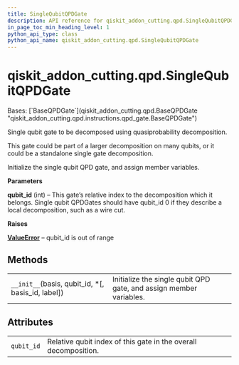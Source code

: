 ```yaml
---
title: SingleQubitQPDGate
description: API reference for qiskit_addon_cutting.qpd.SingleQubitQPDGate
in_page_toc_min_heading_level: 1
python_api_type: class
python_api_name: qiskit_addon_cutting.qpd.SingleQubitQPDGate
---
```


<span id="qiskit-addon-cutting-qpd-singlequbitqpdgate" />

# qiskit\_addon\_cutting.qpd.SingleQubitQPDGate

<Class id="qiskit_addon_cutting.qpd.SingleQubitQPDGate" isDedicatedPage={true} github="https://github.com/Qiskit/qiskit-addon-cutting/tree/stable/0.9/qiskit_addon_cutting/qpd/instructions/qpd_gate.py" signature="SingleQubitQPDGate(basis, qubit_id, *, basis_id=None, label=None)" modifiers="class">
  Bases: [`BaseQPDGate`](qiskit_addon_cutting.qpd.BaseQPDGate "qiskit_addon_cutting.qpd.instructions.qpd_gate.BaseQPDGate")

  Single qubit gate to be decomposed using quasiprobability decomposition.

  This gate could be part of a larger decomposition on many qubits, or it could be a standalone single gate decomposition.

  Initialize the single qubit QPD gate, and assign member variables.

  **Parameters**

  **qubit\_id** (int) – This gate’s relative index to the decomposition which it belongs. Single qubit QPDGates should have qubit\_id 0 if they describe a local decomposition, such as a wire cut.

  **Raises**

  [**ValueError**](https://docs.python.org/3/library/exceptions.html#ValueError "(in Python v3.12)") – qubit\_id is out of range

  ## Methods

  |                                                       |                                                                    |
  | ----------------------------------------------------- | ------------------------------------------------------------------ |
  | `__init__`(basis, qubit\_id, \*\[, basis\_id, label]) | Initialize the single qubit QPD gate, and assign member variables. |

  ## Attributes

  |            |                                                                 |
  | ---------- | --------------------------------------------------------------- |
  | `qubit_id` | Relative qubit index of this gate in the overall decomposition. |
</Class>

